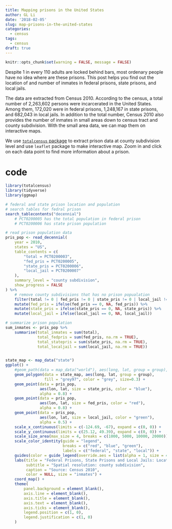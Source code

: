 ```yaml
---
title: Mapping prisons in the United States
author: GL Li
date: '2018-02-05'
slug: map-prisons-in-the-united-states
categories:
  - census
tags:
  - census
draft: true
---
```

```r
knitr::opts_chunk$set(warning = FALSE, message = FALSE)

```

Despite 1 in every 110 adults are locked behind bars, most ordenary people have no idea where are these prisons. This post helps you find out the location of and number of inmates in federal prisons, state prisons, and local jails.

The data are extracted from Census 2010. According to the census, a total number of 2,263,602 persons were incarcerated in the United States. Among them, 172,020 were in federal  prisons, 1,248,167 in state prisons, and 682,043 in local jails. In addition to the total number, Census 2010 also provides the number of inmates in small areas down to census tract and county subdivision. With the small area data, we can map them on interactive maps.

We use [`totalcensus` package](https://github.com/GL-Li/totalcensus) to extract prison data at county subdivision level and use `leaflet` package to make interactive map. Zoom in and click on each data point to find more information about a prison. 

# code

```r
library(totalcensus)
library(tidyverse)
library(ggmap)

# federal and state prison location and population
# search tables for fedral prison
search_tablecontents("decennial")
    # PCT0200005 has the total population in federal prison
    # PCT0200006 has state prison population

# read prison population data
pris_pop <- read_decennial(
    year = 2010,
    states = "US",
    table_contents = c(
        "total = PCT0200003", 
        "fed_pris = PCT0200005", 
        "state_pris = PCT0200006",
        "local_jail = PCT0200007"
    ),
    summary_level = "county subdivision",
    show_progress = FALSE
) %>%
    # remove county subdivisions that has no prison popualation
    filter(total != 0 | fed_pris != 0 | state_pris != 0 | local_jail != 0) %>%
    mutate(fed_pris = ifelse(fed_pris == 0, NA, fed_pris)) %>%
    mutate(state_pris = ifelse(state_pris == 0, NA, state_pris)) %>%
    mutate(local_jail = ifelse(local_jail == 0, NA, local_jail))

# summarize prison population
sum_inmates <- pris_pop %>%
    summarise(total_inmates = sum(total),
              total_fedpris = sum(fed_pris, na.rm = TRUE),
              total_statepris = sum(state_pris, na.rm = TRUE),
              total_localjail = sum(local_jail, na.rm = TRUE))


state_map <- map_data("state")
ggplot() +
    #geom_path(data = map_data("world"), aes(long, lat, group = group), color = "grey", size=0.5) +
    geom_polygon(data = state_map, aes(long, lat, group = group), 
                 fill = "grey97", color = "grey", size=0.3) +
    geom_point(data = pris_pop,
               aes(lon, lat, size = state_pris, color = "blue"),
               alpha = 0.8) +
    geom_point(data = pris_pop,
               aes(lon, lat, size = fed_pris, color = "red"),
               alpha = 0.8) +
    geom_point(data = pris_pop,
               aes(lon, lat, size = local_jail, color = "green"),
               alpha = 0.5) +
    scale_x_continuous(limits = c(-124.69, -67), expand = c(0, 0)) +
    scale_y_continuous(limits = c(25.12, 49.39), expand = c(0, 0)) +
    scale_size_area(max_size = 4, breaks = c(1000, 5000, 10000, 20000)) +
    scale_color_identity(guide = "legend",
                         breaks = c("red", "blue", "green"),
                         labels = c("federal", "state", "local")) +
    guides(color = guide_legend(override.aes = list(alpha = 1, size = 4))) +
    labs(title = "Federal Prisons, State Prisons and Local Jails: Location and Number of Inmates ",
         subtitle = "Spatial resolution: county subdivision",
         caption = "Source: Census 2010",
         color = NULL, size = "inmates") +
    coord_map() +
    theme(
        panel.background = element_blank(),
        axis.line = element_blank(),
        axis.title = element_blank(),
        axis.text = element_blank(),
        axis.ticks = element_blank(),
        legend.position = c(1, 0),
        legend.justification = c(1, 0)
    )
```

